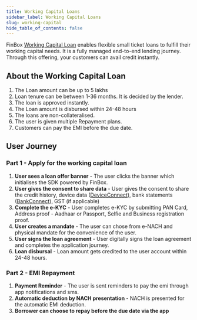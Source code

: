 ```yaml
---
title: Working Capital Loans
sidebar_label: Working Capital Loans
slug: working-capital
hide_table_of_contents: false
---
```



FinBox [Working Capital Loan](/product/build/working-capital) enables flexible small ticket loans to fulfill their working capital needs. It is a fully managed end-to-end lending journey. Through this offering, your customers can avail credit instantly.

## About the Working Capital Loan

1. The Loan amount can be up to 5 lakhs
2. Loan tenure can be between 1-36 months. It is decided by the lender.
3. The loan is approved instantly. 
6. The Loan amount is disbursed within 24-48 hours
7. The loans are non-collateralised.
9. The user is given multiple Repayment plans.
11. Customers can pay the EMI before the due date.


## User Journey

### Part 1 - Apply for the working capital loan

1. **User sees a loan offer banner** - The user clicks the banner which initialises the SDK powered by FinBox. 
2. **User gives the consent to share data** - User gives the consent to share the credit history, device data ([DeviceConnect](/product/products/device-connect)), bank statements ([BankConnect](/product/products/bank-connect)), GST (if applicable)
3. **Complete the e-KYC** - User completes e-KYC by submitting  PAN Card, Address proof - Aadhaar or Passport, Selfie and Business registration proof.
4. **User creates a mandate** - The user can chose from e-NACH and physical mandate for the convenience of the user.
5. **User signs the loan agreement** - User digitally signs the loan agreement and completes the application journey.
6. **Loan disbursal** - Loan amount gets credited to the user account within 24-48 hours. 

### Part 2 - EMI Repayment

1. **Payment Reminder** - The user is sent reminders to pay the emi through app notifications and sms.
2. **Automatic deduction by NACH presentation** - NACH is presented for the automatic EMI deduction.
3. **Borrower can choose to repay before the due date via the app**
  
